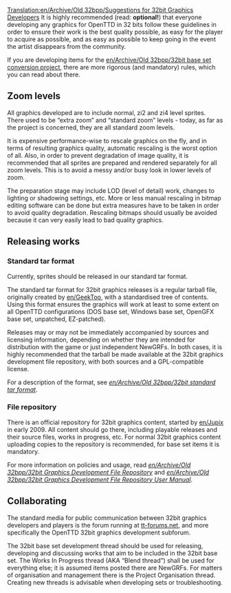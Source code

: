 [[Translation:en/Archive/Old 32bpp/Suggestions for 32bit Graphics Developers]]
It is highly recommended (read: '''optional!''') that everyone developing any graphics for OpenTTD in 32 bits follow these guidelines in order to ensure their work is the best quality possible, as easy for the player to acquire as possible, and as easy as possible to keep going in the event the artist disappears from the community.

If you are developing items for the [[en/Archive/Old 32bpp/32bit base set conversion project]], there are more rigorous (and mandatory) rules, which you can read about there.

==Zoom levels==

All graphics developed are to include normal, zi2 and zi4 level sprites. There used to be “extra zoom” and “standard zoom” levels - today, as far as the project is concerned, they are all standard zoom levels. 

It is expensive performance-wise to rescale graphics on the fly, and in terms of resulting graphics quality, automatic rescaling is the worst option of all. Also, in order to prevent degradation of image quality, it is recommended that all sprites are prepared and rendered separately for all zoom levels. This is to avoid a messy and/or busy look in lower levels of zoom. 

The preparation stage may include LOD (level of detail) work, changes to lighting or shadowing settings, etc. More or less manual rescaling in bitmap editing software can be done but extra measures have to be taken in order to avoid quality degradation. Rescaling bitmaps should usually be avoided because it can very easily lead to bad quality graphics.

==Releasing works==

{{en/Note|It is now technically possible to make releases as .grfs, as the project intended. We are in the process of documenting this option. In the mean time you can use the standard tar format.}}

===Standard tar format===

Currently, sprites should be released in our standard tar format.

The standard tar format for 32bit graphics releases is a regular tarball file, originally created by [[en/GeekToo]], with a standardised tree of contents. Using this format ensures the graphics will work at least to some extent on all OpenTTD configurations (DOS base set, Windows base set, OpenGFX base set, unpatched, EZ-patched).

Releases may or may not be immediately accompanied by sources and licensing information, depending on whether they are intended for distribution with the game or just independent NewGRFs. In both cases, it is highly recommended that the tarball be made available at the 32bit graphics development file repository, with both sources and a GPL-compatible license.

For a description of the format, see ''[[en/Archive/Old 32bpp/32bit standard tar format]]''.

===File repository===

There is an official repository for 32bit graphics content, started by [[en/Jupix]] in early 2009. All content should go there, including playable releases and their source files, works in progress, etc. For normal 32bit graphics content uploading copies to the repository is recommended, for base set items it is mandatory.

For more information on policies and usage, read ''[[en/Archive/Old 32bpp/32bit Graphics Development File Repository]]'' and ''[[en/Archive/Old 32bpp/32bit Graphics Development File Repository User Manual]]''.

==Collaborating==

The standard media for public communication between 32bit graphics developers and players is the forum running at [http://www.tt-forums.net tt-forums.net], and more specifically the OpenTTD 32bit graphics development subforum.

The 32bit base set development thread should be used for releasing, developing and discussing works that aim to be included in the 32bit
base set. The Works In Progress thread (AKA “Blend thread”) shall be used for everything else; it is assumed items posted there are NewGRFs. For matters of organisation and management there is the Project Organisation thread. Creating new threads is advisable when developing sets or troubleshooting.